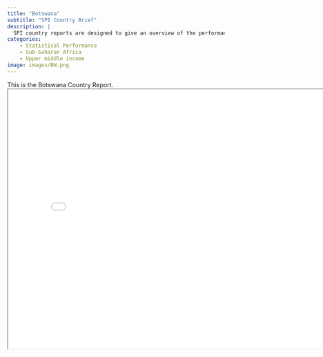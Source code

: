 ```yaml
---
title: "Botswana"
subtitle: "SPI Country Brief"
description: |
  SPI country reports are designed to give an overview of the performance of Botswana.
categories:
    - Statistical Performance
    - Sub-Saharan Africa
    - Upper middle income
image: images/BW.png
---
```


This is the Botswana Country Report.
<iframe src="charts/Botswana_chart.html" width="800" height="600"></iframe>

